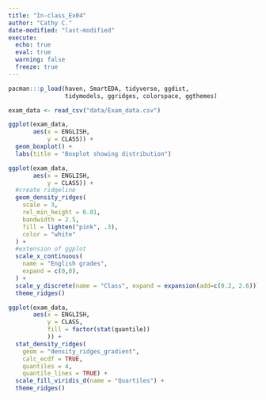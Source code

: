```yaml
---
title: "In-class_Ex04"
author: "Cathy C."
date-modified: "last-modified" 
execute:
  echo: true 
  eval: true 
  warning: false 
  freeze: true  
---
```


```r
pacman:::p_load(haven, SmartEDA, tidyverse, ggdist,
                tidymodels, ggridges, colorspace, ggthemes)

```

```r
exam_data <- read_csv("data/Exam_data.csv")
```

```r
ggplot(exam_data,
       aes(x = ENGLISH,
           y = CLASS)) +
  geom_boxplot() +
  labs(title = "Boxplot showing distribution")
```

```r
ggplot(exam_data,
       aes(x = ENGLISH,
           y = CLASS)) +
  #create ridgeline
  geom_density_ridges( 
    scale = 3,
    rel_min_height = 0.01,
    bandwidth = 2.5,
    fill = lighten("pink", .3),
    color = "white"
  ) +
  #extension of ggplot
  scale_x_continuous(
    name = "English grades",
    expand = c(0,0),
  ) +
  scale_y_discrete(name = "Class", expand = expansion(add=c(0.2, 2.6))) +
  theme_ridges()
```

```r
ggplot(exam_data,
       aes(x = ENGLISH, 
           y = CLASS, 
           fill = factor(stat(quantile))
           )) +
  stat_density_ridges(
    geom = "density_ridges_gradient",
    calc_ecdf = TRUE, 
    quantiles = 4,
    quantile_lines = TRUE) +
  scale_fill_viridis_d(name = "Quartiles") +
  theme_ridges()
```
